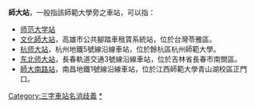 '''師大站'''，一般指該師範大學旁之車站，可以指：

* [[师范大学站|师范大学站]]
* [[文化師大站|文化師大站]]，高雄市公共腳踏車租賃系統站，位於台灣苓雅區。
* [[杭师大站|杭师大站]]，杭州地鐵5號線沿線車站，位於餘杭區杭州師範大學。
* [[东北师大站|东北师大站]]，長春軌道交通3號線沿線車站，位於吉林省長春市南關區。
* [[師大南路站|師大南路站]]，南昌地鐵1號線沿線車站，位於江西師範大學青山湖校區正門口。

{{disambig|Cat=三字消歧义|Si}}
[[Category:三字車站名消歧義|Category:三字車站名消歧義]]
[[Category:以學校命名的鐵路車站|*]]